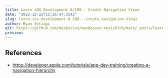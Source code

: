 ```yaml
---
title: Learn iOS Development 6/100 - Create Navigation Views
date: "2022-12-22T12:26:47.354Z"
slug: learn-ios-development-6_100---create-navigation-views
author: Ryan Setiagi
git: https://github.com/masbossun/masbossun-next/blob/main/_posts/learn-ios-development-6_100---create-navigation-views.mdx
preview:
---
```


## References
- https://developer.apple.com/tutorials/app-dev-training/creating-a-navigation-hierarchy
